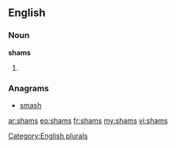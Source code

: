 ==English==

===Noun===
'''shams'''

# {{plural of|[[sham]]}}

===Anagrams===
* [[smash#English|smash]]

[[Category:English plurals]]

[[ar:shams]]
[[eo:shams]]
[[fr:shams]]
[[my:shams]]
[[vi:shams]]